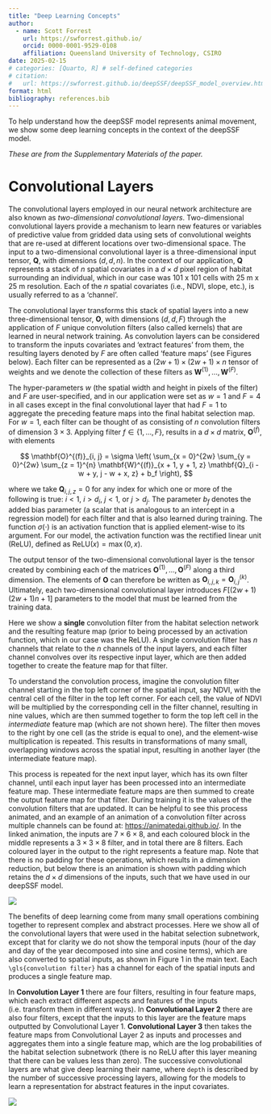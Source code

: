 ```yaml
---
title: "Deep Learning Concepts"
author:
  - name: Scott Forrest
    url: https://swforrest.github.io/
    orcid: 0000-0001-9529-0108
    affiliation: Queensland University of Technology, CSIRO
date: 2025-02-15
# categories: [Quarto, R] # self-defined categories
# citation: 
#   url: https://swforrest.github.io/deepSSF/deepSSF_model_overview.html
format: html
bibliography: references.bib
---
```


To help understand how the deepSSF model represents animal movement, we show some deep learning concepts in the context of the deepSSF model.

*These are from the Supplementary Materials of the paper.*

# Convolutional Layers

The convolutional layers employed in our neural network architecture are also known as *two-dimensional convolutional layers*. Two-dimensional convolutional layers provide a mechanism to learn new features or variables of predictive value from gridded data using sets of convolutional weights that are re-used at different locations over two-dimensional space. The input to a two-dimensional convolutional layer is a three-dimensional input tensor, $\mathbf{Q}$, with dimensions $(d, d, n)$. In the context of our application, $\mathbf{Q}$ represents a stack of $n$ spatial covariates in a $d \times d$ pixel region of habitat surrounding an individual, which in our case was 101 x 101 cells with 25 m x 25 m resolution. Each of the $n$ spatial covariates (i.e., NDVI, slope, etc.), is usually referred to as a 'channel'. 

The convolutional layer transforms this stack of spatial layers into a new three-dimensional tensor, $\mathbf{O}$, with dimensions $(d, d, F)$ through the application of $F$ unique convolution filters (also called kernels) that are learned in neural network training. As convolution layers can be considered to transform the inputs covariates and 'extract features' from them, the resulting layers denoted by $F$ are often called 'feature maps' (see Figures below). Each filter can be represented as a $(2w + 1) \times (2w + 1) \times n$ tensor of weights and we denote the collection of these filters as $\mathbf{W}^{(1)}, \dots, \mathbf{W}^{(F)}$. 

The hyper-parameters $w$ (the spatial width and height in pixels of the filter) and $F$ are user-specified, and in our application were set as $w = 1$ and $F = 4$ in all cases except in the final convolutional layer that had $F = 1$ to aggregate the preceding feature maps into the final habitat selection map. For $w = 1$, each filter can be thought of as consisting of $n$ convolution filters of dimension $3 \times 3$. Applying filter $f \in \{ 1, \dots, F \}$, results in a $d \times d$ matrix, $\mathbf{O}^{(f)}$, with elements

$$
\mathbf{O}^{(f)}_{i, j} = \sigma \left( \sum_{x = 0}^{2w} \sum_{y = 0}^{2w} \sum_{z = 1}^{n} \mathbf{W}^{(f)}_{x + 1, y + 1, z} \mathbf{Q}_{i - w + y, j - w + x, z} + b_f \right),
$$

where we take $\mathbf{Q}_{i, j, z} = 0$ for any index for which one or more of the following is true: $i < 1$, $i > d_i$, $j < 1$, or $j > d_j$. The parameter $b_f$ denotes the added bias parameter (a scalar that is analogous to an intercept in a regression model) for each filter and that is also learned during training. The function $\sigma(\cdot)$ is an activation function that is applied element-wise to its argument. For our model, the activation function was the rectified linear unit (ReLU), defined as $\text{ReLU}(x) = \max(0, x)$. 

The output tensor of the two-dimensional convolutional layer is the tensor created by combining each of the matrices $\mathbf{O}^{(1)}, \dots, \mathbf{O}^{(F)}$ along a third dimension. The elements of $\mathbf{O}$ can therefore be written as $\mathbf{O}_{i, j, k} = \mathbf{O}^{(k)}_{i, j}$. Ultimately, each two-dimensional convolutional layer introduces $F[(2w + 1)(2w + 1) n + 1]$ parameters to the model that must be learned from the training data.

Here we show a **single** convolution filter from the habitat selection network and the resulting feature map (prior to being processed by an activation function, which in our case was the ReLU). A single convolution filter has $n$ channels that relate to the $n$ channels of the input layers, and each filter channel convolves over its respective input layer, which are then added together to create the feature map for that filter. 

To understand the convolution process, imagine the convolution filter channel starting in the top left corner of the spatial input, say NDVI, with the central cell of the filter in the top left corner. For each cell, the value of NDVI will be multiplied by the corresponding cell in the filter channel, resulting in nine values, which are then summed together to form the top left cell in the *intermediate* feature map (which are not shown here). The filter then moves to the right by one cell (as the stride is equal to one), and the element-wise multiplication is repeated. This results in transformations of many small, overlapping windows across the spatial input, resulting in another layer (the intermediate feature map). 

This process is repeated for the next input layer, which has its own filter channel, until each input layer has been processed into an intermediate feature map. These intermediate feature maps are then summed to create the output feature map for that filter. During training it is the values of the convolution filters that are updated. It can be helpful to see this process animated, and an example of an animation of a convolution filter across multiple channels can be found at: <https://animatedai.github.io/>. In the linked animation, the inputs are $7 \times 6 \times 8$, and each coloured block in the middle represents a $3 \times 3 \times 8$ filter, and in total there are 8 filters. Each coloured layer in the output to the right represents a feature map. Note that there is no padding for these operations, which results in a dimension reduction, but below there is an animation is shown with padding which retains the $d \times d$ dimensions of the inputs, such that we have used in our deepSSF model.

![](figures/conv_filters_single.png)

The benefits of deep learning come from many small operations combining together to represent complex and abstract processes. Here we show all of the convolutional layers that were used in the habitat selection subnetwork, except that for clarity we do not show the temporal inputs (hour of the day and day of the year decomposed into sine and cosine terms), which are also converted to spatial inputs, as shown in Figure 1 in the main text. Each `\gls{convolution filter}` has a channel for each of the spatial inputs and produces a single feature map.

In **Convolution Layer 1** there are four filters, resulting in four feature maps, which each extract different aspects and features of the inputs (i.e. transform them in different ways). In **Convolutional Layer 2** there are also four filters, except that the inputs to this layer are the feature maps outputted by Convolutional Layer 1. **Convolutional Layer 3** then takes the feature maps from Convolutional Layer 2 as inputs and processes and aggregates them into a single feature map, which are the log probabilities of the habitat selection subnetwork (there is no ReLU after this layer meaning that there can be values less than zero). The successive convolutional layers are what give deep learning their name, where `depth` is described by the number of successive processing layers, allowing for the models to learn a representation for abstract features in the input covariates.

![](figures/conv_filters.png)

